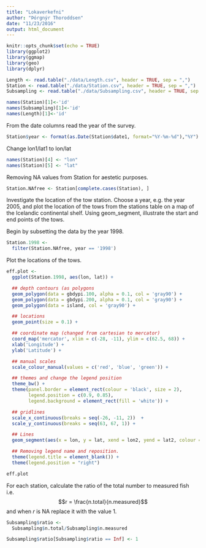 ```yaml
---
title: "Lokaverkefni"
author: "Þórgnýr Thoroddsen"
date: "11/23/2016"
output: html_document
---
```


```r
knitr::opts_chunk$set(echo = TRUE)
library(ggplot2)
library(ggmap)
library(geo)
library(dplyr)
```

```r
Length <- read.table("./data/Length.csv", header = TRUE, sep = ",")
Station <- read.table("./data/Station.csv", header = TRUE, sep = ",")
Subsampling <- read.table("./data/Subsampling.csv", header = TRUE, sep = ",")
```


```r
names(Station)[1]<-'id'
names(Subsampling)[1]<-'id'
names(Length)[1]<-'id'
```

From the date columns read the year of the survey.

```r
Station$year <- format(as.Date(Station$date1, format="%Y-%m-%d"),"%Y")
```

Change lon1/lat1 to lon/lat

```r
names(Station)[4] <- "lon"
names(Station)[5] <- "lat"
```

Removing NA values from Station for aestetic purposes.

```r
Station.NAfree <- Station[complete.cases(Station), ]
```

Investigate the location of the tow station. Choose a year, e.g. the year 2005, and plot the location of the tows from the stations table on a map of the Icelandic continental shelf. Using geom_segment, illustrate the start and end points of the tows.

Begin by subsetting the data by the year 1998.

```r
Station.1998 <- 
  filter(Station.NAfree, year == '1998')
```

Plot the locations of the tows.

```r
eff.plot <- 
  ggplot(Station.1998, aes(lon, lat)) +

  ## depth contours (as polygons
  geom_polygon(data = gbdypi.100, alpha = 0.1, col = 'gray90') +
  geom_polygon(data = gbdypi.200, alpha = 0.1, col = 'gray90') + 
  geom_polygon(data = island, col = 'gray90') +

  ## locations
  geom_point(size = 0.1) +

  ## coordinate map (changed from cartesian to mercator)
  coord_map('mercator', xlim = c(-28, -11), ylim = c(62.5, 68)) +
  xlab('Longitude') +
  ylab('Latitude') + 

  ## manual scales
  scale_colour_manual(values = c('red', 'blue', 'green')) +

  ## themes and change the legend position
  theme_bw() +
  theme(panel.border = element_rect(colour = 'black', size = 2),
        legend.position = c(0.9, 0.85),
        legend.background = element_rect(fill = 'white')) +

  ## gridlines
  scale_x_continuous(breaks = seq(-26, -11, 2))  +
  scale_y_continuous(breaks = seq(63, 67, 1)) +

  ## Lines
  geom_segment(aes(x = lon, y = lat, xend = lon2, yend = lat2, colour = "Direction and length of tow"), arrow = arrow(length = unit(0.1, "cm"))) +

  ## Removing legend name and reposition.
  theme(legend.title = element_blank()) +
  theme(legend.position = "right")

eff.plot
```

For each station, calculate the ratio of the total number to measured fish i.e. 
$$r = \frac{n.total}{n.measured}$$
and when $r$ is NA replace it with the value 1.

```r
Subsampling$ratio <- 
  Subsampling$n.total/Subsampling$n.measured

Subsampling$ratio[Subsampling$ratio == Inf] <- 1
```





